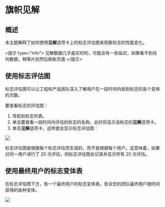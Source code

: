 
# 旗帜见解

## 概述

本主题解释了如何使用**见解**选项卡上的标志评估图来观察标志的性能变化。

<提示 type="info">
见解数据几乎是实时的，可能会有一些延迟，如果看不到任何数据，稍等片刻然后刷新页面
</提示>

## 使用标志评估图

标志评估图可以让工程和产品团队深入了解用户在一段时间内收到标志的各个变体的次数。

要查看标志的评估图：

1. 导航到标志列表。
2. 单击要查看一段时间内评估的标志的名称。此时将显示该标志的**见解**选项卡。
3. 单击**见解**选项卡。这样就会显示标志评估图：

![](../feature-flags/assets/the-flag-insights/001.webp)

标志评估图是根据每个标志评估而生成的，而不是根据每个用户。这意味着，如果对同一用户进行了 20 次评估，则标志评估图会记录并显示所有 20 次评估。

## 使用最终用户的标志变体表

在标志评估图下方，有一个最终用户的标志变体表，告诉您的团队最终用户随时间获得的各种变体。

![](../feature-flags/assets/the-flag-insights/002.webp)